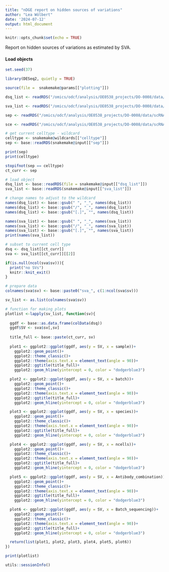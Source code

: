 ```yaml
---
title: "nDGE report on hidden sources of variations"
author: "Lea Wölbert"
date: '2024-07-12'
output: html_document
---
```


```r
knitr::opts_chunk$set(echo = TRUE)
```

Report on hidden sources of variations as estimated by SVA.

#### Load objects

```r
set.seed(37)
```

```r
library(DESeq2, quietly = TRUE)
```

```r
source(file =  snakemake@params[["plotting"]])
```

```r
dsq_list <- readRDS("/omics/odcf/analysis/OE0538_projects/DO-0008/data/scRNAseq/main_analysis/sce_objects/03_sce_analysis/02_DESeq2_crossspecies/01_desq/deseq_str")

sva_list <- readRDS("/omics/odcf/analysis/OE0538_projects/DO-0008/data/scRNAseq/main_analysis/sce_objects/03_sce_analysis/02_DESeq2_crossspecies/02_dsqc/sva_str")

sep <- readRDS("/omics/odcf/analysis/OE0538_projects/DO-0008/data/scRNAseq/main_analysis/sce_objects/03_sce_analysis/02_DESeq2_crossspecies/03_sepd/hsc_Mk_progs-sep")

sce <- readRDS("/omics/odcf/analysis/OE0538_projects/DO-0008/data/scRNAseq/main_analysis/sce_objects/02_sce_anno/10_anns/sce_hsc-10")

```

```r

# get current celltype - wildcard
celltype <- snakemake@wildcards[["celltype"]]
sep <- base::readRDS(snakemake@input[["sep"]])

print(sep)
print(celltype)

stopifnot(sep == celltype)
ct_curr <- sep

# load object
dsq_list <- base::readRDS(file = snakemake@input[["dsq_list"]])
sva_list <- base::readRDS(snakemake@input[["sva_list"]])

# change names to adjust to the wildcard
names(dsq_list) <- base::gsub(" ", "_", names(dsq_list))
names(dsq_list) <- base::gsub("/", "_", names(dsq_list))
names(dsq_list) <- base::gsub("[.]", "", names(dsq_list))

names(sva_list) <- base::gsub(" ", "_", names(sva_list))
names(sva_list) <- base::gsub("/", "_", names(sva_list))
names(sva_list) <- base::gsub("[.]", "", names(sva_list))
print(names(sva_list))

# subset to current cell type
dsq <- dsq_list[[ct_curr]]
sva <- sva_list[[ct_curr]][[2]]

if(is.null(ncol(sva$sv))){
  print("no SVs")
  knitr::knit_exit()
}
```

```r

# prepare data
colnames(sva$sv) <- base::paste0("sva_", c(1:ncol(sva$sv)))

sv_list <- as.list(colnames(sva$sv))

# function for making plots
plotlist <-lapply(sv_list, function(sv){
  
  ggdf <- base::as.data.frame(colData(dsq))
  ggdf$SV <- sva$sv[,sv]
  
  title_full <- base::paste(ct_curr, sv)
  
  plot1 <- ggplot2::ggplot(ggdf, aes(y = SV, x = sample))+
    ggplot2::geom_point()+
    ggplot2::theme_classic()+
    ggplot2::theme(axis.text.x = element_text(angle = 90))+
    ggplot2::ggtitle(title_full)+
    ggplot2::geom_hline(yintercept = 0, color = "dodgerblue3")

  plot2 <- ggplot2::ggplot(ggdf, aes(y = SV, x = batch))+
    ggplot2::geom_point()+
    ggplot2::theme_classic()+
    ggplot2::theme(axis.text.x = element_text(angle = 90))+
    ggplot2::ggtitle(title_full)+
    ggplot2::geom_hline(yintercept = 0, color = "dodgerblue3")

  plot3 <- ggplot2::ggplot(ggdf, aes(y = SV, x = species))+
    ggplot2::geom_point()+
    ggplot2::theme_classic()+
    ggplot2::theme(axis.text.x = element_text(angle = 90))+
    ggplot2::ggtitle(title_full)+
    ggplot2::geom_hline(yintercept = 0, color = "dodgerblue3")

  plot4 <- ggplot2::ggplot(ggdf, aes(y = SV, x = ncells))+
    ggplot2::geom_point()+
    ggplot2::theme_classic()+
    ggplot2::theme(axis.text.x = element_text(angle = 90))+
    ggplot2::ggtitle(title_full)+
    ggplot2::geom_hline(yintercept = 0, color = "dodgerblue3")

  plot5 <- ggplot2::ggplot(ggdf, aes(y = SV, x = Antibody_combination))+
    ggplot2::geom_point()+
    ggplot2::theme_classic()+
    ggplot2::theme(axis.text.x = element_text(angle = 90))+
    ggplot2::ggtitle(title_full)+
    ggplot2::geom_hline(yintercept = 0, color = "dodgerblue3")

  plot6 <- ggplot2::ggplot(ggdf, aes(y = SV, x = Batch_sequencing))+
    ggplot2::geom_point()+
    ggplot2::theme_classic()+
    ggplot2::theme(axis.text.x = element_text(angle = 90))+
    ggplot2::ggtitle(title_full)+
    ggplot2::geom_hline(yintercept = 0, color = "dodgerblue3")

  return(list(plot1, plot2, plot3, plot4, plot5, plot6))
})
```

```r
print(plotlist)
```

```r
utils::sessionInfo()
```